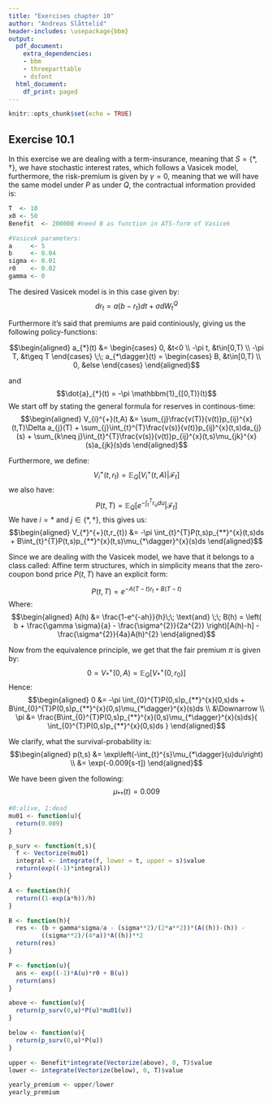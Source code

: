 ```yaml
---
title: "Exercises chapter 10"
author: "Andreas Slåttelid"
header-includes: \usepackage{bbm}
output:
  pdf_document:
    extra_dependencies:
    - bbm
    - threeparttable
    - dsfont
  html_document:
    df_print: paged
---
```


```r
knitr::opts_chunk$set(echo = TRUE)
``` 


## Exercise 10.1 
In this exercise we are dealing with a term-insurance, meaning that $S = \{*,\dagger\}$, we have stochastic interest rates, which follows a Vasicek model, furthermore, the risk-premium is given by $\gamma = 0$, meaning that we will have the same model under $P$ as under $Q$, the contractual information provided is: 
```r
T  <- 10 
x0 <- 50 
Benefit  <- 200000 #need B as function in ATS-form of Vasicek

#Vasicek parameters:
a     <- 5 
b     <- 0.04 
sigma <- 0.01 
r0    <- 0.02
gamma <- 0
```

The desired Vasicek model is in this case given by: 
$$
dr_{t} = a(b-r_{t})dt + \sigma dW_{t}^{Q}
$$


Furthermore it's said that premiums are paid continiously, giving us the following policy-functions: 

$$\begin{aligned}
a_{*}(t) &= 
\begin{cases}
0, &t<0 \\
-\pi t, &t\in[0,T) \\ 
-\pi T, &t\geq T
\end{cases}
\;\;
a_{*\dagger}(t) =
\begin{cases}
B, &t\in[0,T) \\ 
0, &else
\end{cases}
\end{aligned}$$

and 
$$\dot{a}_{*}(t) = -\pi \mathbbm{1}_{[0,T)}(t)$$
We start off by stating the general formula for reserves in continous-time: 
$$\begin{aligned}
V_{i}^{+}(t,A) &= 
\sum_{j}\frac{v(T)}{v(t)}p_{ij}^{x}(t,T)\Delta a_{j}(T) 
+ \sum_{j}\int_{t}^{T}\frac{v(s)}{v(t)}p_{ij}^{x}(t,s)da_{j}(s) 
+ \sum_{k\neq j}\int_{t}^{T}\frac{v(s)}{v(t)}p_{ij}^{x}(t,s)\mu_{jk}^{x}(s)a_{jk}(s)ds
\end{aligned}$$

Furthermore, we define: 
$$
V_{i}^{+}(t,r_{t}) = \mathbb{E}_{Q}[V_{i}^{+}(t,A)|\mathcal{F}_{t}]
$$
we also have: 
$$
P(t,T) = \mathbb{E}_{Q}[e^{-\int_{t}^{T}r_{u}du}|\mathcal{F}_{t}]
$$
We have $i = *$ and $j\in \{*,\dagger\}$, this gives us: 
$$\begin{aligned}
V_{*}^{+}(t,r_{t}) &= -\pi \int_{t}^{T}P(t,s)p_{**}^{x}(t,s)ds 
+ B\int_{t}^{T}P(t,s)p_{**}^{x}(t,s)\mu_{*\dagger}^{x}(s)ds
\end{aligned}$$

Since we are dealing with the Vasicek model, we have that it belongs to a class called: Affine term structures, which in simplicity means that the zero-coupon bond price $P(t,T)$ have an explicit form: 

$$
P(t,T) = e^{-A(T-t)r_{t} + B(T-t)}
$$
Where: 
$$\begin{aligned}
A(h) &= \frac{1-e^{-ah}}{h}\;\; \text{and} \;\; 
B(h) = \left(
b + \frac{\gamma \sigma}{a} - \frac{\sigma^{2}}{2a^{2}}
\right)[A(h)-h] - \frac{\sigma^{2}}{4a}A(h)^{2}
\end{aligned}$$

Now from the equivalence principle, we get that the fair premium $\pi$ is given by:
$$
0 = V_{*}^{+}(0,A) = \mathbb{E}_{Q}[V_{*}^{+}(0,r_{0})]
$$
Hence: 
$$\begin{aligned}
0 &= -\pi \int_{0}^{T}P(0,s)p_{**}^{x}(0,s)ds 
+ B\int_{0}^{T}P(0,s)p_{**}^{x}(0,s)\mu_{*\dagger}^{x}(s)ds \\ 
&\Downarrow \\ 
\pi &= \frac{B\int_{0}^{T}P(0,s)p_{**}^{x}(0,s)\mu_{*\dagger}^{x}(s)ds}{
\int_{0}^{T}P(0,s)p_{**}^{x}(0,s)ds
}
\end{aligned}$$

\newpage
We clarify, what the survival-probability is: 
$$\begin{aligned}
p(t,s) &= \exp\left(-\int_{t}^{s}\mu_{*\dagger}(u)du\right) \\ 
&= \exp(-0.009[s-t])
\end{aligned}$$

We have been given the following: 
$$
\mu_{*\dagger}(t) = 0.009
$$
```r
#0:alive, 1:dead
mu01 <- function(u){
  return(0.009)
}

p_surv <- function(t,s){
  f <- Vectorize(mu01)
  integral <- integrate(f, lower = t, upper = s)$value
  return(exp((-1)*integral))
}

```



```r
A <- function(h){
  return((1-exp(a*h))/h)
}

B <- function(h){
  res <- (b + gamma*sigma/a - (sigma**2)/(2*a**2))*(A((h))-(h)) -
         ((sigma**2)/(4*a))*A((h))**2
  return(res)
}

P <- function(u){
  ans <- exp((-1)*A(u)*r0 + B(u))
  return(ans)
}

above <- function(u){
  return(p_surv(0,u)*P(u)*mu01(u))
}

below <- function(u){
  return(p_surv(0,u)*P(u))
}

upper <- Benefit*integrate(Vectorize(above), 0, T)$value
lower <- integrate(Vectorize(below), 0, T)$value

yearly_premium <- upper/lower
yearly_premium

```






